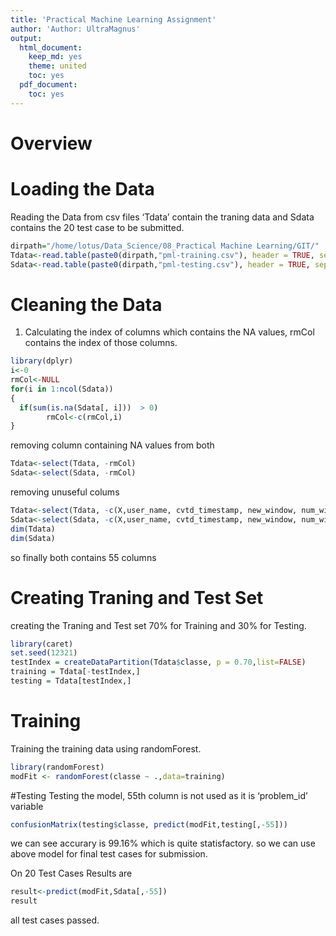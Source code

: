 ```yaml
---
title: 'Practical Machine Learning Assignment'
author: 'Author: UltraMagnus'
output:
  html_document:
    keep_md: yes
    theme: united
    toc: yes
  pdf_document:
    toc: yes
---
```

# Overview

# Loading the Data  

Reading the Data from csv files 'Tdata' contain the traning data and Sdata contains the 20 test case to be submitted.  

```r
dirpath="/home/lotus/Data_Science/08_Practical Machine Learning/GIT/"
Tdata<-read.table(paste0(dirpath,"pml-training.csv"), header = TRUE, sep = ",")
Sdata<-read.table(paste0(dirpath,"pml-testing.csv"), header = TRUE, sep = ",")
```

# Cleaning the Data  

1. Calculating the index of columns which contains the NA values, rmCol contains the 
index of those columns.
```r
library(dplyr)
i<-0
rmCol<-NULL
for(i in 1:ncol(Sdata))
{
  if(sum(is.na(Sdata[, i]))  > 0)
		rmCol<-c(rmCol,i)
}
```

removing column containing NA values from both 

```r
Tdata<-select(Tdata, -rmCol)
Sdata<-select(Sdata, -rmCol)
```

removing unuseful colums  
```r
Tdata<-select(Tdata, -c(X,user_name, cvtd_timestamp, new_window, num_window))
Sdata<-select(Sdata, -c(X,user_name, cvtd_timestamp, new_window, num_window))
dim(Tdata)
dim(Sdata)
```

so finally both contains 55 columns  

# Creating Traning and Test Set
creating the Traning and Test set 70% for Training and 30% for Testing. 
```r
library(caret)
set.seed(12321)
testIndex = createDataPartition(Tdata$classe, p = 0.70,list=FALSE)
training = Tdata[-testIndex,]
testing = Tdata[testIndex,]
```

# Training  

Training the training data using randomForest.  

```r
library(randomForest)
modFit <- randomForest(classe ~ .,data=training)
```


#Testing 
Testing the model, 55th column is not used as it is 'problem_id' variable  
```r
confusionMatrix(testing$classe, predict(modFit,testing[,-55]))
```

we can see accurary is 99.16% which is quite statisfactory.  so we can use above model for final test cases for submission.  

On 20 Test Cases Results are  
```r
result<-predict(modFit,Sdata[,-55])
result
```

all test cases passed.
